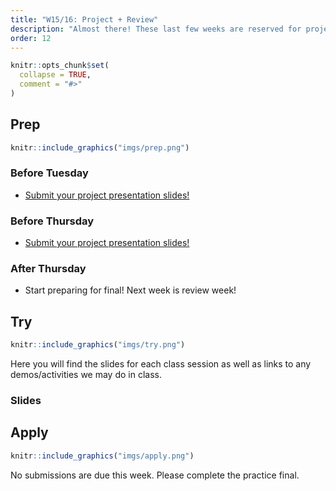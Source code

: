 ```yaml
---
title: "W15/16: Project + Review"
description: "Almost there! These last few weeks are reserved for project presentations and a final review."
order: 12
---
```


```r
knitr::opts_chunk$set(
  collapse = TRUE,
  comment = "#>"
)
```


## Prep


:::::{.card .border .border-2 .border-info}
:::: {.grid .g-0}
::: {.g-col-3}
:::: {.card-body}

```r
knitr::include_graphics("imgs/prep.png")
```

::::
:::

::: {.g-col-9}
:::: {.card-body}
### Before Tuesday


- <span style="color:#508AB0"><a href="https://bowdoin.instructure.com/courses/6946/modules/items/463554" target="_blank">Submit your project presentation slides!</a></span>

### Before Thursday

- <span style="color:#508AB0"><a href="https://bowdoin.instructure.com/courses/6946/modules/items/463554" target="_blank">Submit your project presentation slides!</a></span>

### After Thursday

- Start preparing for final! Next week is review week!

::::
:::
::::
:::::

## Try {.mt-5}

:::::{.card .border .border-2 .border-info}
:::: {.grid .g-0}
::: {.g-col-3}
:::: {.card-body}

```r
knitr::include_graphics("imgs/try.png")
```

::::
:::

::: {.g-col-9}
:::: {.card-body}

Here you will find the slides for each class session as well as links to any demos/activities we may do in class.

### Slides

<!-- <a class="btn btn-outline-info" href="../../slides/W1_getting_started.pdf" role="button" target="_blank">W1: Slides 1</a> -->

<!-- <a class="btn btn-outline-info" href="../../slides/W1_research_design.pdf" role="button" target="_blank">W1: Slides 2</a> -->


::::
:::


::::
:::::

## Apply {.mt-5}

:::::{.card .border .border-2 .border-info}
:::: {.grid .g-0}
::: {.g-col-3}
:::: {.card-body}

```r
knitr::include_graphics("imgs/apply.png")
```

::::
:::

::: {.g-col-9}
:::: {.card-body}

No submissions are due this week. Please complete the practice final. 


::::
:::


::::
:::::

